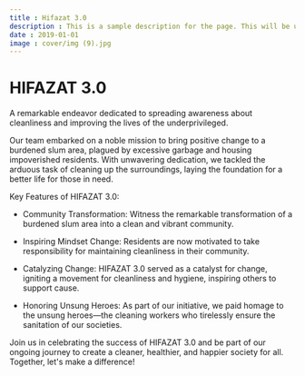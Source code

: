 ```yaml
---
title : Hifazat 3.0
description : This is a sample description for the page. This will be used for SEO purposes
date : 2019-01-01
image : cover/img (9).jpg
---
```


# HIFAZAT 3.0
A remarkable endeavor dedicated to spreading awareness about cleanliness and improving the lives of the underprivileged.

Our team embarked on a noble mission to bring positive change to a burdened slum area, plagued by excessive garbage and housing impoverished residents. With unwavering dedication, we tackled the arduous task of cleaning up the surroundings, laying the foundation for a better life for those in need.

Key Features of HIFAZAT 3.0:
- Community Transformation: Witness the remarkable transformation of a burdened slum area into a clean and vibrant community.

- Inspiring Mindset Change: Residents are now motivated to take responsibility for maintaining cleanliness in their community.

- Catalyzing Change: HIFAZAT 3.0 served as a catalyst for change, igniting a movement for cleanliness and hygiene, inspiring others to support cause.

- Honoring Unsung Heroes: As part of our initiative, we paid homage to the unsung heroes—the cleaning workers who tirelessly ensure the sanitation of our societies.


Join us in celebrating the success of HIFAZAT 3.0 and be part of our ongoing journey to create a cleaner, healthier, and happier society for all.
Together, let's make a difference!
